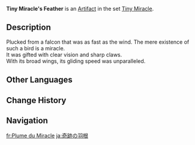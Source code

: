 {{Artifact Infobox
|image = Item Tiny Miracle's Feather.png
|set   = Tiny Miracle
|piece = Plume of Death
}}
{{Description|A feather from a bird of prey that flies almost too fast for the human eye to detect.}}
'''Tiny Miracle's Feather''' is an [[Artifact]] in the set [[Tiny Miracle]].

==Description==
Plucked from a falcon that was as fast as the wind. The mere existence of such a bird is a miracle.<br />It was gifted with clear vision and sharp claws.<br />With its broad wings, its gliding speed was unparalleled.

==Other Languages==
{{Other Languages
|en      = Tiny Miracle's Feather
|zhs     = 奇迹之羽
|zhs_rm  = Qíjī zhī Yǔ
|zht     = 奇蹟之羽
|zht_rm  = Qíjī zhī Yǔ
|zh_tl   = Feather of Miracles
|ja      = 奇跡の羽根
|ja_rm   = Kiseki no Hane
|ja_tl   = Feather of Miracles
|ko      = 기적의 깃털
|ko_rm   = Gijeok-ui Git'teol
|ko_tl   = Feather of Miracles
|es      = Pluma del Milagro
|es_tl   = Feather of the Miracle
|fr      = Plume du Miracle
|fr_tl   = Feather of the Miracle
|ru      = Перо маленького чуда
|ru_tl   = Tiny Miracle's Feather
|th      = Tiny Miracle's Feather
|vi      = Lông Vũ Kỳ Tích
|vi_tl   = 
|de      = Wunderfeder
|de_tl   = Miracle Feather
|id      = Tiny Miracle's Feather
|pt      = Pena do Milagre
|pt_tl   = 
|tr      = Küçük Mucizenin Tüyü
|tr_tl   = 
|it      = Piuma miracolosa
|it_tl   = 
}}

==Change History==
{{Change History|1.0}}

==Navigation==
{{Artifact Set Navbox|Tiny Miracle}}

[[fr:Plume du Miracle]]
[[ja:奇跡の羽根]]